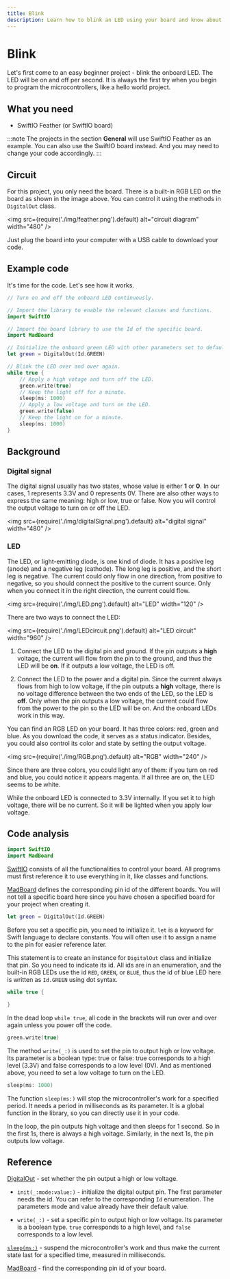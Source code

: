```yaml
---
title: Blink
description: Learn how to blink an LED using your board and know about digital signals.
---
```


# Blink

Let's first come to an easy beginner project - blink the onboard LED. The LED will be on and off per second. It is always the first try when you begin to program the microcontrollers, like a hello world project. 

## What you need
- SwiftIO Feather (or SwiftIO board) 



:::note
The projects in the section **General** will use SwiftIO Feather as an example. You can also use the SwiftIO board instead. And you may need to change your code accordingly.
:::


## Circuit

For this project, you only need the board. There is a built-in RGB LED on the board as shown in the image above. You can control it using the methods in `DigitalOut` class.


<img
  src={require('./img/feather.png').default}
  alt="circuit diagram" width="480"
/>


Just plug the board into your computer with a USB cable to download your code.

## Example code
It's time for the code. Let's see how it works.

``` swift
// Turn on and off the onboard LED continuously.

// Import the library to enable the relevant classes and functions.
import SwiftIO

// Import the board library to use the Id of the specific board.
import MadBoard

// Initialize the onboard green LED with other parameters set to default.
let green = DigitalOut(Id.GREEN)

// Blink the LED over and over again.
while true {
    // Apply a high votage and turn off the LED.
    green.write(true)
    // Keep the light off for a minute.
    sleep(ms: 1000)
    // Apply a low voltage and turn on the LED.
    green.write(false)
    // Keep the light on for a minute.
    sleep(ms: 1000)
}
```


## Background

### Digital signal
The digital signal usually has two states, whose value is either **1** or **0**. In our cases, 1 represents 3.3V and 0 represents 0V. There are also other ways to express the same meaning: high or low, true or false. Now you will control the output voltage to turn on or off the LED.


<img
  src={require('./img/digitalSignal.png').default}
  alt="digital signal" width="480"
/>

### LED

The LED, or light-emitting diode, is one kind of diode. It has a positive leg (anode) and a negative leg (cathode). The long leg is positive, and the short leg is negative. The current could only flow in one direction, from positive to negative, so you should connect the positive to the current source. Only when you connect it in the right direction, the current could flow.


<img
  src={require('./img/LED.png').default}
  alt="LED" width="120"
/>

There are two ways to connect the LED:


<img
  src={require('./img/LEDcircuit.png').default}
  alt="LED circuit" width="960"
/>

1. Connect the LED to the digital pin and ground. If the pin outputs a **high** voltage, the current will flow from the pin to the ground, and thus the LED will be **on**. If it outputs a low voltage, the LED is off.

2. Connect the LED to the power and a digital pin. Since the current always flows from high to low voltage, if the pin outputs a **high** voltage, there is no voltage difference between the two ends of the LED, so the LED is **off**. Only when the pin outputs a low voltage, the current could flow from the power to the pin so the LED will be on. And the onboard LEDs work in this way.


You can find an RGB LED on your board. It has three colors: red, green and blue. As you download the code, it serves as a status indicator. Besides, you could also control its color and state by setting the output voltage.


<img
  src={require('./img/RGB.png').default}
  alt="RGB" width="240"
/>

Since there are three colors, you could light any of them: if you turn on red and blue, you could notice it appears magenta. If all three are on, the LED seems to be white.

While the onboard LED is connected to 3.3V internally. If you set it to high voltage, there will be no current. So it will be lighted when you apply low voltage.

## Code analysis

``` swift
import SwiftIO
import MadBoard
```

[SwiftIO](https://swiftioapi.madmachine.io/) consists of all the functionalities to control your board. All programs must first reference it to use everything in it, like classes and functions.

[MadBoard](https://github.com/madmachineio/MadBoards) defines the corresponding pin id of the different boards. You will not tell a specific board here since you have chosen a specified board for your project when creating it.

``` swift
let green = DigitalOut(Id.GREEN)
```

Before you set a specific pin, you need to initialize it. `let` is a keyword for Swift language to declare constants. You will often use it to assign a name to the pin for easier reference later. 

This statement is to create an instance for `DigitalOut` class and initialize that pin. So you need to indicate its id. All ids are in an enumeration, and the built-in RGB LEDs use the id `RED`, `GREEN`, or `BLUE`, thus the id of blue LED here is written as `Id.GREEN` using dot syntax. 

``` swift
while true {

}
```

In the dead loop `while true`, all code in the brackets will run over and over again unless you power off the code. 

``` swift
green.write(true)
```

The method `write(_:)` is used to set the pin to output high or low voltage. Its parameter is a boolean type: true or false: true corresponds to a high level (3.3V) and false corresponds to a low level (0V). And as mentioned above, you need to set a low voltage to turn on the LED.

``` swift
sleep(ms: 1000)
```

The function `sleep(ms:)` will stop the microcontroller's work for a specified period. It needs a period in milliseconds as its parameter. It is a global function in the library, so you can directly use it in your code.

In the loop, the pin outputs high voltage and then sleeps for 1 second. So in the first 1s, there is always a high voltage. Similarly, in the next 1s, the pin outputs low voltage.


## Reference

[DigitalOut](https://swiftioapi.madmachine.io/Classes/DigitalOut.html) - set whether the pin output a high or low voltage.

- `init(_:mode:value:)` - initialize the digital output pin. The first parameter needs the id. You can refer to the corresponding `Id` enumeration. The parameters mode and value already have their default value.

- `write(_:)` - set a specific pin to output high or low voltage. Its parameter is a boolean type. `true` corresponds to a high level, and `false` corresponds to a low level.

[`sleep(ms:)`](https://swiftioapi.madmachine.io/Functions.html#/s:7SwiftIO5sleep2msySi_tF) - suspend the microcontroller's work and thus make the current state last for a specified time, measured in milliseconds.

[MadBoard](https://github.com/madmachineio/MadBoards) - find the corresponding pin id of your board.
